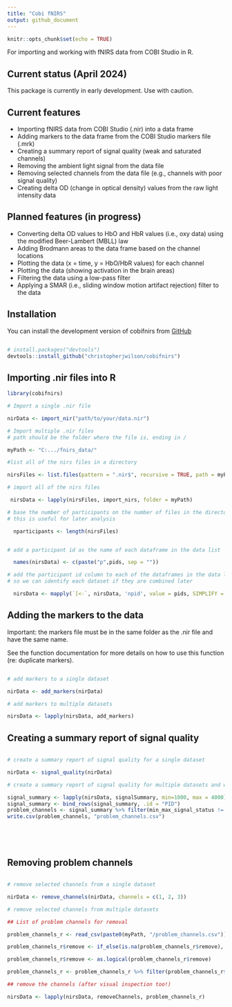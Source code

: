 ```yaml
---
title: "Cobi fNIRS"
output: github_document
---
```


```r
knitr::opts_chunk$set(echo = TRUE)
```

For importing and working with fNIRS data from COBI Studio in R. 

## Current status (April 2024)

This package is currently in early development. Use with caution.

## Current features

- Importing fNIRS data from COBI Studio (.nir) into a data frame
- Adding markers to the data frame from the COBI Studio markers file (.mrk)
- Creating a summary report of signal quality (weak and saturated channels)
- Removing the ambient light signal from the data file
- Removing selected channels from the data file (e.g., channels with poor signal quality)
- Creating delta OD (change in optical density) values from the raw light intensity data

## Planned features (in progress)

- Converting delta OD values to HbO and HbR values (i.e., oxy data) using the modified Beer-Lambert (MBLL) law
- Adding Brodmann areas to the data frame based on the channel locations
- Plotting the data (x = time, y = HbO/HbR values) for each channel
- Plotting the data (showing activation in the brain areas)
- Filtering the data using a low-pass filter
- Applying a SMAR (i.e., sliding window motion artifact rejection) filter to the data



## Installation

You can install the development version of cobifnirs from [GitHub]()

``` r

# install.packages("devtools")
devtools::install_github("christopherjwilson/cobifnirs")

```

## Importing .nir files into R

``` r
library(cobifnirs)

# Import a single .nir file

nirData <- import_nir("path/to/your/data.nir")

# Import multiple .nir files
# path should be the folder where the file is, ending in /

myPath <- "C:.../fnirs_data/"

#list all of the nirs files in a directory

nirsFiles <- list.files(pattern = ".nir$", recursive = TRUE, path = myPath)

# import all of the nirs files

 nirsData <- lapply(nirsFiles, import_nirs, folder = myPath)

# base the number of participants on the number of files in the directory
# this is useful for later analysis

  nparticipants <- length(nirsFiles)


# add a participant id as the name of each dataframe in the data list

  names(nirsData) <- c(paste("p",pids, sep = ""))

# add the participant id column to each of the dataframes in the data list,
# so we can identify each dataset if they are combined later

  nirsData <- mapply(`[<-`, nirsData, 'npid', value = pids, SIMPLIFY = FALSE)


```

## Adding the markers to the data

Important: the markers file must be in the same folder as the .nir file and have the same name.

See the function documentation for more details on how to use this function (re: duplicate markers).

``` r

# add markers to a single dataset

nirData <- add_markers(nirData)

# add markers to multiple datasets

nirsData <- lapply(nirsData, add_markers)

```

## Creating a summary report of signal quality

``` r

# create a summary report of signal quality for a single dataset

nirData <- signal_quality(nirData)

# create a summary report of signal quality for multiple datasets and write to a file

signal_summary <- lapply(nirsData, signalSummary, min=1000, max = 4000)
signal_summary <- bind_rows(signal_summary, .id = "PID")
problem_channels <- signal_summary %>% filter(min_max_signal_status != "ok")
write.csv(problem_channels, "problem_channels.csv")






```

## Removing problem channels

``` r

# remove selected channels from a single dataset

nirData <- remove_channels(nirData, channels = c(1, 2, 3))

# remove selected channels from multiple datasets

## List of problem channels for removal

problem_channels_r <- read_csv(paste0(myPath, "/problem_channels.csv"))

problem_channels_r$remove <- if_else(is.na(problem_channels_r$remove), 0, 1)

problem_channels_r$remove <- as.logical(problem_channels_r$remove)

problem_channels_r <- problem_channels_r %>% filter(problem_channels_r$remove == TRUE) 

## remove the channels (after visual inspection too!)

nirsData <- lapply(nirsData, removeChannels, problem_channels_r)


```










